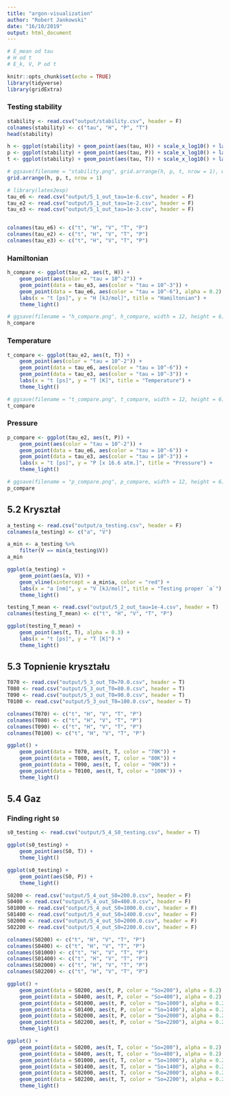 ```yaml
---
title: "argon-visualization"
author: "Robert Jankowski"
date: "16/10/2019"
output: html_document
---
```


```r
# E_mean od tau
# H od t
# E_k, V, P od t

knitr::opts_chunk$set(echo = TRUE)
library(tidyverse)
library(gridExtra)
```

### Testing stability
```r
stability <- read.csv("output/stability.csv", header = F)
colnames(stability) <- c("tau", "H", "P", "T")
head(stability)
```

```r
h <- ggplot(stability) + geom_point(aes(tau, H)) + scale_x_log10() + labs(title = "Hamiltonian") + theme_light()
p <- ggplot(stability) + geom_point(aes(tau, P)) + scale_x_log10() + labs(title = "Pressure") + theme_light()
t <- ggplot(stability) + geom_point(aes(tau, T)) + scale_x_log10() + labs(title = "Temperature") + theme_light()

# ggsave(filename = "stability.png", grid.arrange(h, p, t, nrow = 1), width = 12, height = 4)
grid.arrange(h, p, t, nrow = 1)
```



```r
# library(latex2exp)
tau_e6 <- read.csv("output/5_1_out_tau=1e-6.csv", header = F)
tau_e2 <- read.csv("output/5_1_out_tau=1e-2.csv", header = F)
tau_e3 <- read.csv("output/5_1_out_tau=1e-3.csv", header = F)


colnames(tau_e6) <- c("t", "H", "V", "T", "P")
colnames(tau_e2) <- c("t", "H", "V", "T", "P")
colnames(tau_e3) <- c("t", "H", "V", "T", "P")
```

### Hamiltonian
```r
h_compare <- ggplot(tau_e2, aes(t, H)) +
    geom_point(aes(color = "tau = 10^-2")) +
    geom_point(data = tau_e3, aes(color = "tau = 10^-3")) +
    geom_point(data = tau_e6, aes(color = "tau = 10^-6"), alpha = 0.2) +
    labs(x = "t [ps]", y = "H [kJ/mol]", title = "Hamiltonian") +
    theme_light()

# ggsave(filename = "h_compare.png", h_compare, width = 12, height = 6)
h_compare 
```

### Temperature
```r
t_compare <- ggplot(tau_e2, aes(t, T)) +
    geom_point(aes(color = "tau = 10^-2")) +
    geom_point(data = tau_e6, aes(color = "tau = 10^-6")) +
    geom_point(data = tau_e3, aes(color = "tau = 10^-3")) +
    labs(x = "t [ps]", y = "T [K]", title = "Temperature") +
    theme_light()

# ggsave(filename = "t_compare.png", t_compare, width = 12, height = 6)
t_compare
```

### Pressure
```r
p_compare <- ggplot(tau_e2, aes(t, P)) +
    geom_point(aes(color = "tau = 10^-2")) +
    geom_point(data = tau_e6, aes(color = "tau = 10^-6")) +
    geom_point(data = tau_e3, aes(color = "tau = 10^-3")) +
    labs(x = "t [ps]", y = "P [x 16.6 atm.]", title = "Pressure") +
    theme_light()

# ggsave(filename = "p_compare.png", p_compare, width = 12, height = 6)
p_compare
```


## 5.2 Kryształ
```r
a_testing <- read.csv("output/a_testing.csv", header = F)
colnames(a_testing) <- c("a", "V")
```

```r
a_min <- a_testing %>%
    filter(V == min(a_testing$V))
a_min
```


```r
ggplot(a_testing) +
    geom_point(aes(a, V)) +
    geom_vline(xintercept = a_min$a, color = "red") + 
    labs(x = "a [nm]", y = "V [kJ/mol]", title = "Testing proper `a`") + 
    theme_light()
```


```r
testing_T_mean <- read.csv("output/5_2_out_tau=1e-4.csv", header = T)
colnames(testing_T_mean) <- c("t", "H", "V", "T", "P")
```

```r
ggplot(testing_T_mean) +
    geom_point(aes(t, T), alpha = 0.3) + 
    labs(x = "t [ps]", y = "T [K]") +
    theme_light()
```

## 5.3 Topnienie kryształu 

```r
T070 <- read.csv("output/5_3_out_T0=70.0.csv", header = T)
T080 <- read.csv("output/5_3_out_T0=80.0.csv", header = T)
T090 <- read.csv("output/5_3_out_T0=90.0.csv", header = T)
T0100 <- read.csv("output/5_3_out_T0=100.0.csv", header = T)

colnames(T070) <- c("t", "H", "V", "T", "P")
colnames(T080) <- c("t", "H", "V", "T", "P")
colnames(T090) <- c("t", "H", "V", "T", "P")
colnames(T0100) <- c("t", "H", "V", "T", "P")
```

```r
ggplot() +
    geom_point(data = T070, aes(t, T, color = "70K")) +
    geom_point(data = T080, aes(t, T, color = "80K")) +
    geom_point(data = T090, aes(t, T, color = "90K")) +
    geom_point(data = T0100, aes(t, T, color = "100K")) +
    theme_light()
```

## 5.4 Gaz

### Finding right `S0`

```r
s0_testing <- read.csv("output/5_4_S0_testing.csv", header = T)
```

```r
ggplot(s0_testing) + 
    geom_point(aes(S0, T)) +
    theme_light()
```


```r
ggplot(s0_testing) + 
    geom_point(aes(S0, P)) +
    theme_light()
```

```r
S0200 <- read.csv("output/5_4_out_S0=200.0.csv", header = F)
S0400 <- read.csv("output/5_4_out_S0=400.0.csv", header = F)
S01000 <- read.csv("output/5_4_out_S0=1000.0.csv", header = F)
S01400 <- read.csv("output/5_4_out_S0=1400.0.csv", header = F)
S02000 <- read.csv("output/5_4_out_S0=2000.0.csv", header = F)
S02200 <- read.csv("output/5_4_out_S0=2200.0.csv", header = F)

colnames(S0200) <- c("t", "H", "V", "T", "P")
colnames(S0400) <- c("t", "H", "V", "T", "P")
colnames(S01000) <- c("t", "H", "V", "T", "P")
colnames(S01400) <- c("t", "H", "V", "T", "P")
colnames(S02000) <- c("t", "H", "V", "T", "P")
colnames(S02200) <- c("t", "H", "V", "T", "P")
```

```r
ggplot() + 
    geom_point(data = S0200, aes(t, P, color = "So=200"), alpha = 0.2) +
    geom_point(data = S0400, aes(t, P, color = "So=400"), alpha = 0.2) +
    geom_point(data = S01000, aes(t, P, color = "So=1000"), alpha = 0.2) +
    geom_point(data = S01400, aes(t, P, color = "So=1400"), alpha = 0.2) +
    geom_point(data = S02000, aes(t, P, color = "So=2000"), alpha = 0.2) +
    geom_point(data = S02200, aes(t, P, color = "So=2200"), alpha = 0.2) +
    theme_light()
```


```r
ggplot() + 
    geom_point(data = S0200, aes(t, T, color = "So=200"), alpha = 0.2) +
    geom_point(data = S0400, aes(t, T, color = "So=400"), alpha = 0.2) +
    geom_point(data = S01000, aes(t, T, color = "So=1000"), alpha = 0.2) +
    geom_point(data = S01400, aes(t, T, color = "So=1400"), alpha = 0.2) +
    geom_point(data = S02000, aes(t, T, color = "So=2000"), alpha = 0.2) +
    geom_point(data = S02200, aes(t, T, color = "So=2200"), alpha = 0.2) +
    theme_light()
```
